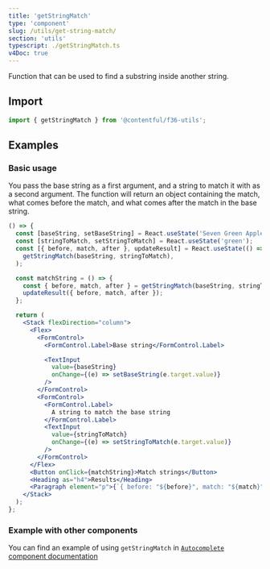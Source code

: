 ```yaml
---
title: 'getStringMatch'
type: 'component'
slug: /utils/get-string-match/
section: 'utils'
typescript: ./getStringMatch.ts
v4Doc: true
---
```



Function that can be used to find a substring inside another string.

## Import

```jsx static=true
import { getStringMatch } from '@contentful/f36-utils';
```

## Examples

### Basic usage

You pass the base string as a first argument, and a string to match it with as a second argument. The function will return an object containing the match, what comes before the match, and what comes after the match in the base string.

```jsx
() => {
  const [baseString, setBaseString] = React.useState('Seven Green Apples');
  const [stringToMatch, setStringToMatch] = React.useState('green');
  const [{ before, match, after }, updateResult] = React.useState(() =>
    getStringMatch(baseString, stringToMatch),
  );

  const matchString = () => {
    const { before, match, after } = getStringMatch(baseString, stringToMatch);
    updateResult({ before, match, after });
  };

  return (
    <Stack flexDirection="column">
      <Flex>
        <FormControl>
          <FormControl.Label>Base string</FormControl.Label>

          <TextInput
            value={baseString}
            onChange={(e) => setBaseString(e.target.value)}
          />
        </FormControl>
        <FormControl>
          <FormControl.Label>
            A string to match the base string
          </FormControl.Label>
          <TextInput
            value={stringToMatch}
            onChange={(e) => setStringToMatch(e.target.value)}
          />
        </FormControl>
      </Flex>
      <Button onClick={matchString}>Match strings</Button>
      <Heading as="h4">Results</Heading>
      <Paragraph element="p">{`{ before: "${before}", match: "${match}", after: "${after}" }`}</Paragraph>
    </Stack>
  );
};
```

### Example with other components

You can find an example of using `getStringMatch` in [`Autocomplete` component documentation](/components/autocomplete#highlighting-an-item-with-getstringmatch)
